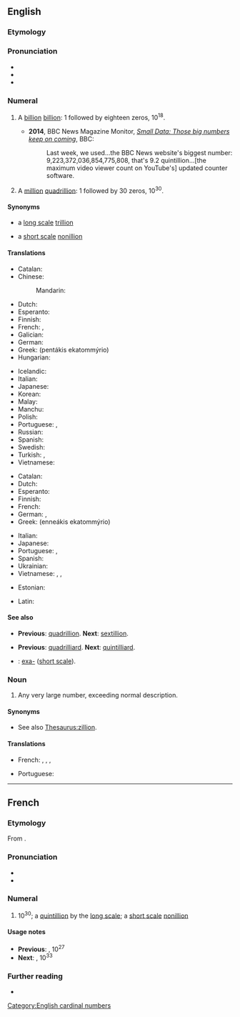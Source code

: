 {{also|Quintillion}}
==English==

===Etymology===
{{confix|en|quint|gloss1=five|illion}}

===Pronunciation===
* {{IPA|en|/kwɪnˈtɪljən/}}
* {{audio|en|en-us-quintillion.ogg|Audio (US)}}
* {{rhymes|en|ɪljən|s=3}}

===Numeral===
{{head|en|numeral|plural|quintillions}}

# {{lb|en|US|modern British & Australian, [[w:Long and short scales|short scale]]}} A [[billion]] [[billion]]: 1 followed by eighteen zeros, 10<sup>18</sup>.
#* '''2014''', BBC News Magazine Monitor, ''[http://www.bbc.co.uk/news/blogs-magazine-monitor-30327594 Small Data: Those big numbers keep on coming]'', BBC:
#*: Last week, we used...the BBC News website's biggest number: 9,223,372,036,854,775,808, that's 9.2 quintillion...[the maximum video viewer count on YouTube's] updated counter software.
# {{lb|en|dated|British & Australian, [[w:Long and short scales|long scale]]}} A [[million]] [[quadrillion]]: 1 followed by 30 zeros, 10<sup>30</sup>.

====Synonyms====
* {{sense|10<sup>18</sup>}} a [[w:Long and short scales|long scale]] [[trillion]]
* {{sense|10<sup>30</sup>}} a [[w:Long and short scales|short scale]] [[nonillion]]

====Translations====
{{trans-top-also|a billion billion, 10<sup>18</sup>|trillion|id=10^18}}
* Catalan: {{t+|ca|trilió}}
* Chinese:
*: Mandarin: {{t|cmn|百亿亿}}
* Dutch: {{t+|nl|triljoen}}
* Esperanto: {{t|eo|triiliono}}
* Finnish: {{t+|fi|triljoona}}
* French: {{t+|fr|trillion|m}}, {{t+|fr|milliard de milliards|m}}
* Galician: {{t+|gl|trillón}}
* German: {{t+|de|Trillion|f}}
* Greek: {{t+|el|πεντάκις εκατομμύριο|n}} (pentákis ekatommýrio)
* Hungarian: {{t+|hu|trillió}}
{{trans-mid}}
* Icelandic: {{t|is|trilljón|f}}
* Italian: {{t+|it|trilione|m}}
* Japanese: {{t|ja|百京|tr=hyakkei}}
* Korean: {{t|ko|백경}}
* Malay: {{t|ms|kuintilion}}
* Manchu: {{t|mnc|ᡨᠠᠩᡤᡡ ᠵᡳᡵᡠᠨ}}
* Polish: {{t+|pl|trylion|m}}
* Portuguese: {{t+|pt|quintilhão|m}}, {{t|pt|quintilião|m}}
* Russian: {{t+|ru|квинтиллио́н|m}}
* Spanish: {{t+|es|trillón|m}}
* Swedish: {{t+|sv|triljon}}
* Turkish: {{t+|tr|kentilyon}}, {{t|tr|pekken}}
* Vietnamese: {{t+check|vi|tỷ|alt=tỷ tỷ}} <!-- was "[[tỷ]] tỷ" - assumed inflected form or vocalised spelling; please verify if linking is acceptable. see [[User:Kephir/gadgets/xte#Translation_fixing]] -->
{{trans-bottom}}

{{trans-top-also|a million quadrillion, 10<sup>30</sup>|nonillion|id=10^30}}
* Catalan: {{t+|ca|quintilió}}
* Dutch: {{t+|nl|quintiljoen}}
* Esperanto: {{t|eo|kviniliono}}
* Finnish: {{t+|fi|kvintiljoona}}
* French: {{t+|fr|quintillion|m}}
* German: {{t+|de|Quintillion|f}}, {{t|de|Quinquillion|f}}
* Greek: {{t|el|εννεάκις εκατομμύριο|n}} (enneákis ekatommýrio)
{{trans-mid}}
* Italian: {{t+|it|quintilione|m}}
* Japanese: {{t|ja|百穣|tr=hyaku-jō}}
* Portuguese: {{t+|pt|nonilhão|m}}, {{t|pt|nonilião|m}}
* Spanish: {{t+|es|quintillón|m}}
* Ukrainian: {{t+|uk|квінтильйон|sc=Cyrl}}
* Vietnamese: {{qualifier|lit. "ten to the thirtieth power"}} {{t-check|vi|[[mười]] [[luỹ thừa]] [[ba mươi]]}} <!-- was "[[mười]] [[luỹ thừa]] [[ba mươi]]" - assumed sum-of-parts; if an idiom, remove the wikilinks to the individual words. see [[User:Kephir/gadgets/xte#Translation_fixing]] -->, {{t-check|vi|[[ngàn]] [[tỷ]] tỷ tỷ}} <!-- was "[[ngàn]] [[tỷ]] tỷ tỷ" - assumed sum-of-parts; if an idiom, remove the wikilinks to the individual words. see [[User:Kephir/gadgets/xte#Translation_fixing]] -->, {{t+check|vi|nghìn|alt=nghìn tỷ tỷ tỷ}} <!-- was "[[nghìn]] tỷ tỷ tỷ" - assumed inflected form or vocalised spelling; please verify if linking is acceptable. see [[User:Kephir/gadgets/xte#Translation_fixing]] -->
{{trans-bottom}}

{{checktrans-top}}
* Estonian: {{t-check|et|kvintiljon}}
{{trans-mid}}
* Latin: {{t-check|la|quintillio}}
{{trans-bottom}}

====See also====
* {{sense|10<sup>18</sup>}} '''Previous''': [[quadrillion]]. '''Next''': [[sextillion]].
* {{sense|10<sup>30</sup>}} '''Previous''': [[quadrilliard]]. '''Next''': [[quintilliard]].
* {{lb|en|ISO prefix}}: [[exa-]] ([[w:Long and short scales|short scale]]).

===Noun===
{{en-noun}}

# {{lb|en|figuratively|slang|hyperbole}} Any very large number, exceeding normal description.

====Synonyms====
* See also [[Thesaurus:zillion]].

====Translations====
{{trans-top|any very large number}}
* French: {{t+|fr|milliard|m}}, {{t+|fr|milliards|m-p}}, {{t+|fr|million|m}}, {{t+|fr|millions|m-p}}
{{trans-mid}}
* Portuguese: {{t+|pt|zilhão|m}}
{{trans-bottom}}

[[Category:English cardinal numbers]]

----

==French==

===Etymology===
From {{af|fr|quint-|t1=five|-illion}}.

===Pronunciation===
* {{fr-IPA|quintilion}}
* {{audio|fr|LL-Q150 (fra)-Lepticed7-quintillion.wav|Audio}}

===Numeral===
{{head|fr|numeral}}

# 10<sup>30</sup>; a [[quintillion]] by the [[w:Long and short scales|long scale]]; a [[w:Long and short scales|short scale]] [[nonillion]]

====Usage notes====
* '''Previous''': {{l|fr|quadrilliard}}, 10<sup>27</sup>
* '''Next''': {{l|fr|quintilliard}}, 10<sup>33</sup>

===Further reading===
* {{R:TLFi}}

{{cln|fr|cardinal numbers}}